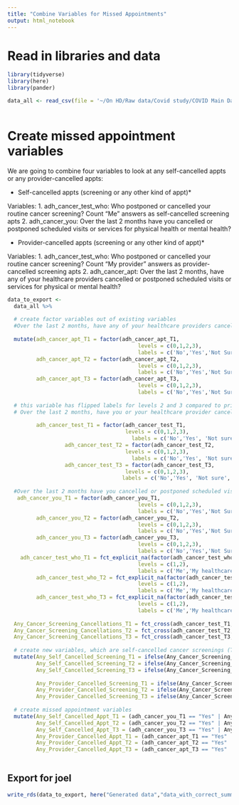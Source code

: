 ```yaml
---
title: "Combine Variables for Missed Appointments"
output: html_notebook
---
```


# Read in libraries and data

```r
library(tidyverse)
library(here)
library(pander)

data_all <- read_csv(file = '~/On HD/Raw data/Covid study/COVID Main Database All_07-8-21.csv')
  

```

# Create missed appointment variables

We are going to combine four variables to look at any self-cancelled appts or any provider-cancelled appts:

* Self-cancelled appts (screening or any other kind of appt)*

Variables:
1. adh_cancer_test_who: Who postponed or cancelled your routine cancer screening? Count "Me" answers as self-cancelled screening apts
2. adh_cancer_you: Over the last 2 months have you cancelled or postponed scheduled visits or services for physical health or mental health?


* Provider-cancelled appts (screening or any other kind of appt)*

Variables:
1. adh_cancer_test_who: Who postponed or cancelled your routine cancer screening? Count "My provider" answers as provider-cancelled screening apts
2. adh_cancer_apt: Over the last 2 months, have any of your healthcare providers cancelled or postponed scheduled visits or services for physical or mental health?


```r


data_to_export <- 
  data_all %>%
  
  # create factor variables out of existing variables
  #Over the last 2 months, have any of your healthcare providers cancelled or postponed scheduled visits or services for physical or mental health?
  
  mutate(adh_cancer_apt_T1 = factor(adh_cancer_apt_T1,
                                         levels = c(0,1,2,3),
                                         labels = c('No','Yes','Not Sure', 'I did not have anything scheduled')),
         adh_cancer_apt_T2 = factor(adh_cancer_apt_T2,
                                         levels = c(0,1,2,3),
                                         labels = c('No','Yes','Not Sure', 'I did not have anything scheduled')),
         adh_cancer_apt_T3 = factor(adh_cancer_apt_T3,
                                         levels = c(0,1,2,3),
                                         labels = c('No','Yes','Not Sure', 'I did not have anything scheduled')),
  
  # this variable has flipped labels for levels 2 and 3 compared to prior variables
  # Over the last 2 months, have you or your healthcare provider cancelled or postponed getting routine cancer screening (breast cancer mammography, colonoscopy, pap smear etc.)?
  
         adh_cancer_test_T1 = factor(adh_cancer_test_T1,
                                     levels = c(0,1,2,3),
                                       labels = c('No','Yes', 'Not sure', 'I did not have anything scheduled')),
                  adh_cancer_test_T2 = factor(adh_cancer_test_T2,
                                     levels = c(0,1,2,3),
                                       labels = c('No','Yes', 'Not sure', 'I did not have anything scheduled')),
                  adh_cancer_test_T3 = factor(adh_cancer_test_T3,
                                     levels = c(0,1,2,3),
                                    labels = c('No','Yes', 'Not sure', 'I did not have anything scheduled')),
        
  #Over the last 2 months have you cancelled or postponed scheduled visits or services for physical health or mental health?
   adh_cancer_you_T1 = factor(adh_cancer_you_T1,
                                         levels = c(0,1,2,3),
                                         labels = c('No','Yes','Not Sure', 'I did not have anything scheduled')),
         adh_cancer_you_T2 = factor(adh_cancer_you_T2,
                                         levels = c(0,1,2,3),
                                         labels = c('No','Yes','Not Sure', 'I did not have anything scheduled')),
         adh_cancer_you_T3 = factor(adh_cancer_you_T3,
                                         levels = c(0,1,2,3),
                                         labels = c('No','Yes','Not Sure', 'I did not have anything scheduled')),
    adh_cancer_test_who_T1 = fct_explicit_na(factor(adh_cancer_test_who_T1,
                                         levels = c(1,2),
                                         labels = c('Me','My healthcare provider'))),
         adh_cancer_test_who_T2 = fct_explicit_na(factor(adh_cancer_test_who_T2,
                                         levels = c(1,2),
                                         labels = c('Me','My healthcare provider'))),
         adh_cancer_test_who_T3 = fct_explicit_na(factor(adh_cancer_test_who_T3,
                                         levels = c(1,2),
                                         labels = c('Me','My healthcare provider'))),
  
  Any_Cancer_Screening_Cancellations_T1 = fct_cross(adh_cancer_test_T1, adh_cancer_test_who_T1),
  Any_Cancer_Screening_Cancellations_T2 = fct_cross(adh_cancer_test_T2, adh_cancer_test_who_T2),
  Any_Cancer_Screening_Cancellations_T3 = fct_cross(adh_cancer_test_T3, adh_cancer_test_who_T3)) %>%
  
  # create new variables, which are self-cancelled cancer screenings (T/F at each timepoint) and provider-cancelled screenings (T/F at each timepoint)
  mutate(Any_Self_Cancelled_Screening_T1 = ifelse(Any_Cancer_Screening_Cancellations_T1 == "Yes:Me", TRUE, FALSE),
         Any_Self_Cancelled_Screening_T2 = ifelse(Any_Cancer_Screening_Cancellations_T2 == "Yes:Me", TRUE, FALSE),
         Any_Self_Cancelled_Screening_T3 = ifelse(Any_Cancer_Screening_Cancellations_T3 == "Yes:Me", TRUE, FALSE),
         
         Any_Provider_Cancelled_Screening_T1 = ifelse(Any_Cancer_Screening_Cancellations_T1 == "Yes:My healthcare provider", TRUE, FALSE),
         Any_Provider_Cancelled_Screening_T2 = ifelse(Any_Cancer_Screening_Cancellations_T2 == "Yes:My healthcare provider", TRUE, FALSE),
         Any_Provider_Cancelled_Screening_T3 = ifelse(Any_Cancer_Screening_Cancellations_T3 == "Yes:My healthcare provider", TRUE, FALSE)) %>%
  
  # create missed appointment variables
  mutate(Any_Self_Cancelled_Appt_T1 = (adh_cancer_you_T1 == "Yes" | Any_Cancer_Screening_Cancellations_T1 == "Yes:Me"),
         Any_Self_Cancelled_Appt_T2 = (adh_cancer_you_T2 == "Yes" | Any_Cancer_Screening_Cancellations_T2 == "Yes:Me"),
         Any_Self_Cancelled_Appt_T3 = (adh_cancer_you_T3 == "Yes" | Any_Cancer_Screening_Cancellations_T3== "Yes:Me"),
         Any_Provider_Cancelled_Appt_T1 = (adh_cancer_apt_T1 == "Yes" | Any_Cancer_Screening_Cancellations_T1 == "Yes:My healthcare provider"),
         Any_Provider_Cancelled_Appt_T2 = (adh_cancer_apt_T2 == "Yes" | Any_Cancer_Screening_Cancellations_T2 == "Yes:My healthcare provider"),
         Any_Provider_Cancelled_Appt_T3 = (adh_cancer_apt_T3 == "Yes" | Any_Cancer_Screening_Cancellations_T3== "Yes:My healthcare provider"))
  

```



## Export for joel

```r

write_rds(data_to_export, here("Generated data","data_with_correct_summary_cancellation_variables.rds"))

```



